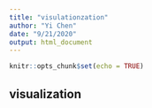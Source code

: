 ```yaml
---
title: "visulationzation"
author: "Yi Chen"
date: "9/21/2020"
output: html_document
---
```


```r
knitr::opts_chunk$set(echo = TRUE)
```

## visualization